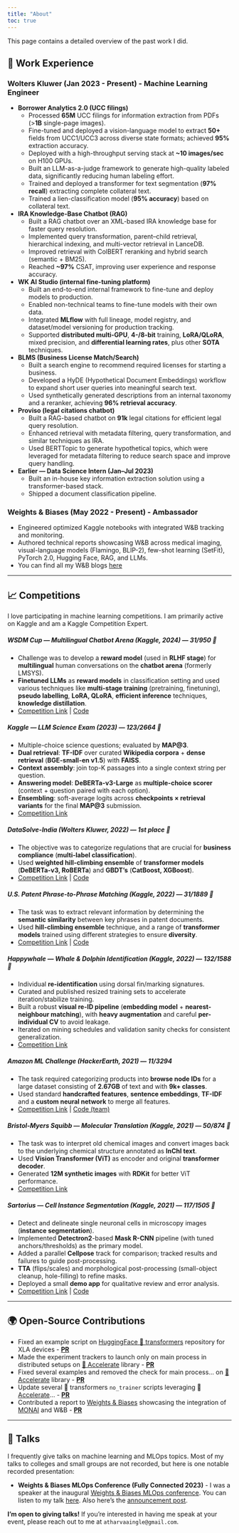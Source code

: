 ```yaml
---
title: "About"
toc: true
---
```


This page contains a detailed overview of the past work I did.

## 💼 Work Experience

### Wolters Kluwer (Jan 2023 - Present) - Machine Learning Engineer

-   **Borrower Analytics 2.0 (UCC filings)**
    -   Processed **65M** UCC filings for information extraction from PDFs (\>**1B** single-page images).
    -   Fine-tuned and deployed a vision-language model to extract **50+** fields from UCC1/UCC3 across diverse state formats; achieved **95%** extraction accuracy.
    -   Deployed with a high-throughput serving stack at **\~10 images/sec** on H100 GPUs.
    -   Built an LLM-as-a-judge framework to generate high-quality labeled data, significantly reducing human labeling effort.
    -   Trained and deployed a transformer for text segmentation (**97% recall**) extracting complete collateral text.
    -   Trained a lien-classification model (**95% accuracy**) based on collateral text.
-   **IRA Knowledge-Base Chatbot (RAG)**
    -   Built a RAG chatbot over an XML-based IRA knowledge base for faster query resolution.
    -   Implemented query transformation, parent–child retrieval, hierarchical indexing, and multi-vector retrieval in LanceDB.
    -   Improved retrieval with ColBERT reranking and hybrid search (semantic + BM25).
    -   Reached **\~97%** CSAT, improving user experience and response accuracy.
-   **WK AI Studio (internal fine-tuning platform)**
    -   Built an end-to-end internal framework to fine-tune and deploy models to production.
    -   Enabled non-technical teams to fine-tune models with their own data.
    -   Integrated **MLflow** with full lineage, model registry, and dataset/model versioning for production tracking.
    -   Supported **distributed multi-GPU**, **4-/8-bit** training, **LoRA/QLoRA**, mixed precision, and **differential learning rates**, plus other **SOTA** techniques.
-   **BLMS (Business License Match/Search)**
    -   Built a search engine to recommend required licenses for starting a business.
    -   Developed a HyDE (Hypothetical Document Embeddings) workflow to expand short user queries into meaningful search text.
    -   Used synthetically generated descriptions from an internal taxonomy and a reranker, achieving **96% retrieval accuracy**.
-   **Proviso (legal citations chatbot)**
    -   Built a RAG-based chatbot on **91k** legal citations for efficient legal query resolution.
    -   Enhanced retrieval with metadata filtering, query transformation, and similar techniques as IRA.
    -   Used BERTTopic to generate hypothetical topics, which were leveraged for metadata filtering to reduce search space and improve query handling.
-   **Earlier — Data Science Intern (Jan–Jul 2023)**
    -   Built an in-house key information extraction solution using a transformer-based stack.
    -   Shipped a document classification pipeline.

### Weights & Biases (May 2022 - Present) - Ambassador

-   Engineered optimized Kaggle notebooks with integrated W&B tracking and monitoring.
-   Authored technical reports showcasing W&B across medical imaging, visual-language models (Flamingo, BLIP-2), few-shot learning (SetFit), PyTorch 2.0, Hugging Face, RAG, and LLMs.
-   You can find all my W&B blogs [here]()

------------------------------------------------------------------------

## 📈 Competitions

I love participating in machine learning competitions. I am primarily active on Kaggle and am a Kaggle Competition Expert.

##### **WSDM Cup — Multilingual Chatbot Arena (Kaggle, 2024)** — **31/950 🥈**
- Challenge was to develop a **reward model** (used in **RLHF stage**) for **multilingual** human conversations on the **chatbot arena** (formerly LMSYS).
- **Finetuned LLMs** as **reward models** in classification setting and used various techniques like **multi-stage training** (pretraining, finetuning), **pseudo labelling**, **LoRA, QLoRA**, **efficient inference** techniques, **knowledge distillation**.
- [Competition Link](https://www.kaggle.com/competitions/wsdm-cup-multilingual-chatbot-arena) | [Code](https://github.com/Gladiator07/WSDM-Cup-2025-Kaggle)


##### **Kaggle — LLM Science Exam (2023)** — **123/2664 🥈**
- Multiple-choice science questions; evaluated by **MAP@3**.
- **Dual retrieval**: **TF-IDF** over curated **Wikipedia corpora** + **dense retrieval** (**BGE-small-en v1.5**) with **FAISS**.
- **Context assembly**: join top-K passages into a single context string per question.
- **Answering model**: **DeBERTa-v3-Large** as **multiple-choice scorer** (context + question paired with each option).
- **Ensembling**: soft-average logits across **checkpoints × retrieval variants** for the final **MAP@3** submission.
- [Competition Link](https://www.kaggle.com/competitions/kaggle-llm-science-exam)


##### **DataSolve-India (Wolters Kluwer, 2022)** — **1st place 🥇**
- The objective was to categorize regulations that are crucial for **business compliance** (**multi-label classification**).
- Used **weighted hill-climbing ensemble** of **transformer models** (**DeBERTa-v3, RoBERTa**) and **GBDT's** (**CatBoost, XGBoost**).
- [Competition Link](https://www.kaggle.com/competitions/datasolve-india) | [Code](https://github.com/Gladiator07/DataSolve-WK-2022)


##### **U.S. Patent Phrase-to-Phrase Matching (Kaggle, 2022)** — **31/1889 🥈**
- The task was to extract relevant information by determining the **semantic similarity** between key phrases in patent documents.
- Used **hill-climbing ensemble** technique, and a range of **transformer models** trained using different strategies to ensure **diversity**.
- [Competition Link](https://www.kaggle.com/competitions/us-patent-phrase-to-phrase-matching) | [Code](https://github.com/Gladiator07/U.S.-Patent-Phrase-to-Phrase-Matching-Kaggle)


##### **Happywhale — Whale & Dolphin Identification (Kaggle, 2022)** — **132/1588 🥉**
- Individual **re-identification** using dorsal fin/marking signatures.
- Curated and published resized training sets to accelerate iteration/stabilize training.
- Built a robust **visual re-ID pipeline** (**embedding model** + **nearest-neighbour matching**), with **heavy augmentation** and careful **per-individual CV** to avoid leakage.
- Iterated on mining schedules and validation sanity checks for consistent generalization.
- [Competition Link](https://www.kaggle.com/competitions/happy-whale-and-dolphin)


##### **Amazon ML Challenge (HackerEarth, 2021)** — **11/3294**
- The task required categorizing products into **browse node IDs** for a large dataset consisting of **2.67GB** of text and with **9k+ classes**.
- Used standard **handcrafted features**, **sentence embeddings**, **TF-IDF** and a **custom neural network** to merge all features.
- [Competition Link](https://www.hackerearth.com/challenges/competitive/amazon-ml-challenge/) | [Code (team)](https://github.com/atif-hassan/Competition-code/tree/master/Hackerearth/Amazon%20ML%20Challenge)


##### **Bristol-Myers Squibb — Molecular Translation (Kaggle, 2021)** — **50/874 🥈**
- The task was to interpret old chemical images and convert images back to the underlying chemical structure annotated as **InChI text**.
- Used **Vision Transformer (ViT)** as encoder and original **transformer decoder**.
- Generated **12M synthetic images** with **RDKit** for better ViT performance.
- [Competition Link](https://www.kaggle.com/competitions/bms-molecular-translation)


##### **Sartorius — Cell Instance Segmentation (Kaggle, 2021)** — **117/1505 🥉**
- Detect and delineate single neuronal cells in microscopy images (**instance segmentation**).
- Implemented **Detectron2**-based **Mask R-CNN** pipeline (with tuned anchors/thresholds) as the primary model.
- Added a parallel **Cellpose** track for comparison; tracked results and failures to guide post-processing.
- **TTA** (flips/scales) and morphological post-processing (small-object cleanup, hole-filling) to refine masks.
- Deployed a small **demo app** for qualitative review and error analysis.
- [Competition Link](https://www.kaggle.com/competitions/sartorius-cell-instance-segmentation) | [Code](https://github.com/Gladiator07/Sartorius-Neuronal-Cell-Segmentation-Kaggle)

---

## 🌍 Open-Source Contributions

* Fixed an example script on [HuggingFace 🤗 transformers](https://github.com/huggingface/transformers) repository for XLA devices - **[PR](https://github.com/huggingface/transformers/pull/18676)**
* Made the experiment trackers to launch only on main process in distributed setups on [🤗 Accelerate](https://github.com/huggingface/accelerate) library - **[PR](https://github.com/huggingface/accelerate/pull/642)**
* Fixed several examples and removed the check for main process... on [🤗 Accelerate](https://github.com/huggingface/accelerate) library - **[PR](https://github.com/huggingface/accelerate/pull/643)**
* Update several 🤗 transformers `no_trainer` scripts leveraging 🤗 [Accelerate](https://github.com/huggingface/accelerate)... - **[PR](https://github.com/huggingface/transformers/pull/18706)**
* Contributed a report to [Weights & Biases](https://wandb.ai/site) showcasing the integration of [MONAI](https://github.com/Project-MONAI/MONAI) and W&B - **[PR](https://github.com/wandb/examples/pull/304)**

---

## 🎤 Talks

I frequently give talks on machine learning and MLOps topics. Most of my talks to colleges and small groups are not recorded, but here is one notable recorded presentation:

- **Weights & Biases MLOps Conference (Fully Connected 2023)** - I was a speaker at the inaugural [Weights & Biases MLOps conference](https://www.fullyconnected.com/home). You can listen to my talk [here](https://youtu.be/o4gekl0DxbM?t=1033). Also here's the [announcement post](https://www.linkedin.com/posts/atharva-ingle-564430187_ai-ml-mlops-activity-7041066317012975617-NiYf?utm_source=share&utm_medium=member_desktop).

**I'm open to giving talks!** If you're interested in having me speak at your event, please reach out to me at `atharvaaingle@gmail.com`.
